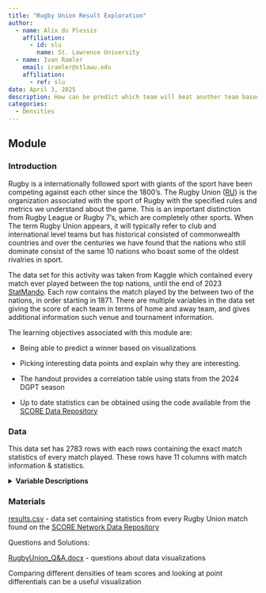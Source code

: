 ```yaml
---
title: "Rugby Union Result Exploration"
author:
  - name: Alix du Plessis
    affiliation:
      - id: slu
        name: St. Lawrence University
  - name: Ivan Ramler
    email: iramler@stlawu.edu
    affiliation:
      - ref: slu
date: April 3, 2025
description: How can be predict which team will beat another team based on certain visualizations?
categories:
  - Densities
---
```


## Module

### Introduction

Rugby is a internationally followed sport with giants of the sport have been competing against each other since the 1800's. The Rugby Union ([RU](https://www.world.rugby/){target="_blank"}) is the organization associated with the sport of Rugby with the specified rules and metrics we understand about the game. This is an important distinction from Rugby League or Rugby 7's, which are completely other sports. When The term Rugby Union appears, it will typically refer to club and international level teams but has historical consisted of commonwealth countries and over the centuries we have found that the nations who still dominate consist of the same 10 nations who boast some of the oldest rivalries in sport. 

The data set for this activity was taken from Kaggle which contained every match ever played between the top nations, until the end of 2023 [StatMando](https://www.kaggle.com/datasets/lylebegbie/international-rugby-union-results-from-18712022){target="_blank"}. Each row contains the match played by the between two of the nations, in order starting in 1871. There are multiple variables in the data set giving the score of each team in terms of home and away team, and gives additional information such venue and tournament information. 

::: {.callout-note collapse="true" title="Learning Objectives" appearance="minimal"}
The learning objectives associated with this module are:

-   Being able to predict a winner based on visualizations

-   Picking interesting data points and explain why they are interesting. 
:::

::: {.callout-note collapse="true" title="Methods" appearance="minimal"}
-   The handout provides a correlation table using stats from the 2024 DGPT season

-   Up to date statistics can be obtained using the code available from the [SCORE Data Repository](https://data.scorenetwork.org/disc_sports/DGPT24.html){target="_blank"}
:::

### Data

This data set has 2783 rows with each rows containing the exact match statistics of every match played. These rows have 11 columns with match information & statistics.

<details>

<summary><b>Variable Descriptions</b></summary>

| Variable       | Description                                                                   |
|--------------------------|----------------------------------------------|
| date           | YYYY/MM/DD                                                                    |
| home_team      | The Home Team in the contest                                                  |
| away_team      | The Away Team in the contest                                                  |
| home_score     | The score from the home team                                                  |
| away_score     | The score from the away team                                                  |
| competition    | Type of competition they played in                                            |
| stadium        | The stadium where the match was played                                        |
| city           | The city where the match was played                                           |
| country        | The country where the match was played                                        |
| neutral        | TRUE/FALSE whether the venue was neutral or not                               |
| world_cup      | TRUE/FALSE whether the match was a world cup match                            |



**Data Source**

The data is obtained from the Kaggle [Kaggle](https://www.kaggle.com/datasets/lylebegbie/international-rugby-union-results-from-18712022){target="_blank"}.

</details>

### Materials

[results.csv](results.csv) - data set containing statistics from every Rugby Union match found on the [SCORE Network Data Repository](https://data.scorenetwork.org/){target="_blank"}

Questions and Solutions:

[RugbyUnion_Q&A.docx](DGPT24_questions.docx) - questions about data visualizations


::: {.callout-note collapse="true" title="Conclusion" appearance="minimal"}
Comparing different densities of team scores and looking at point differentials can be a useful visualization
:::
